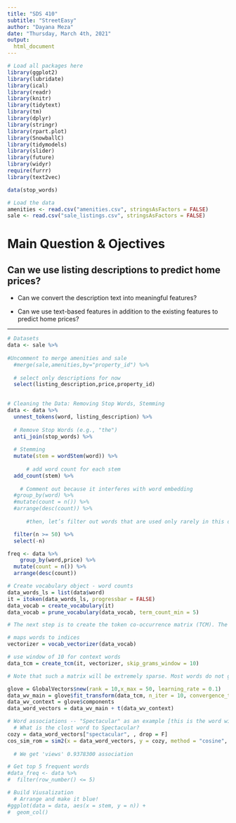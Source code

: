 ```yaml
---
title: "SDS 410"
subtitle: "StreetEasy"
author: "Dayana Meza"
date: "Thursday, March 4th, 2021"
output:
  html_document
---
```


```r
# Load all packages here
library(ggplot2)
library(lubridate)
library(ical)
library(readr)
library(knitr)
library(tidytext)
library(tm)
library(dplyr)
library(stringr)
library(rpart.plot)
library(SnowballC)
library(tidymodels)
library(slider)
library(future)
library(widyr)
require(furrr)
library(text2vec)

data(stop_words)

# Load the data 
amenities <- read.csv("amenities.csv", stringsAsFactors = FALSE)
sale <- read.csv("sale_listings.csv", stringsAsFactors = FALSE)

```

# Main Question & Ojectives

## Can we use listing descriptions to predict home prices? 

- Can we convert the description text into meaningful features? 

- Can we use text-based features in addition to the existing features to predict home prices? 

-------------------------------------------------------

<!-- Load Data -->

```r
# Datasets 
data <- sale %>% 
  
#Uncomment to merge amenities and sale 
  #merge(sale,amenities,by="property_id") %>% 
  
  # select only descriptions for now
  select(listing_description,price,property_id) 
  
```

<!-- Clean Data -->
  <!-- In this section, we will focus on tokenization, removing stop words, stemming -->
  <!-- reference: https://smltar.com/stemming.html --> 

```r
# Cleaning the Data: Removing Stop Words, Stemming
data <- data %>%
  unnest_tokens(word, listing_description) %>% 
  
  # Remove Stop Words (e.g., "the")
  anti_join(stop_words) %>% 
  
  # Stemming 
  mutate(stem = wordStem(word)) %>% 
  
      # add word count for each stem 
  add_count(stem) %>% 
  
    # Comment out because it interferes with word embedding
  #group_by(word) %>% 
  #mutate(count = n()) %>% 
  #arrange(desc(count)) %>% 
  
      #then, let’s filter out words that are used only rarely in this dataset 

  filter(n >= 50) %>%
  select(-n)
```

<!--
```r
nested_words<- data %>%
  nest(words = c(word)) 
```

```r
top_fifty <- data %>%
  group_by(word)
  filter(rank(desc(word))<=50)
```
-->

```r
freq <- data %>% 
    group_by(word,price) %>% 
  mutate(count = n()) %>% 
  arrange(desc(count)) 
```

  <!-- In this section, we will focus on word embeddings -->
  <!-- reference: https://m-clark.github.io/text-analysis-with-R/word-embeddings.html -->
  
```r
# Create vocabulary object - word counts
data_words_ls = list(data$word)
it = itoken(data_words_ls, progressbar = FALSE)
data_vocab = create_vocabulary(it)
data_vocab = prune_vocabulary(data_vocab, term_count_min = 5)
```

```r
# The next step is to create the token co-occurrence matrix (TCM). The definition of whether two words occur together is arbitrary. Should we just look at previous and next word? Five behind and forward? This will definitely affect results so you will want to play around with it.

# maps words to indices
vectorizer = vocab_vectorizer(data_vocab)

# use window of 10 for context words
data_tcm = create_tcm(it, vectorizer, skip_grams_window = 10)

# Note that such a matrix will be extremely sparse. Most words do not go with other words in the grand scheme of things. So when they do, it usually matters.
```

```r
glove = GlobalVectors$new(rank = 10,x_max = 50, learning_rate = 0.1)
data_wv_main = glove$fit_transform(data_tcm, n_iter = 10, convergence_tol = 0.001)
data_wv_context = glove$components
data_word_vectors = data_wv_main + t(data_wv_context)
```

```r
# Word associations -- "Spectacular" as an example [this is the word with the highest price]
  # What is the clost word to Spectacular?
cozy = data_word_vectors["spectacular", , drop = F]
cos_sim_rom = sim2(x = data_word_vectors, y = cozy, method = "cosine", norm = "l2")
  
  # We get 'views' 0.9378300 association 
```

<!-- Create Visualization of Frequency of Words --> 

```r
# Get top 5 frequent words
#data_freq <- data %>%
#  filter(row_number() <= 5)

# Build Viusalization
  # Arrange and make it blue!
#ggplot(data = data, aes(x = stem, y = n)) +
#  geom_col() 
```

<!-- Build a Classification Model --> 
<!--
```r
# 
```
-->






